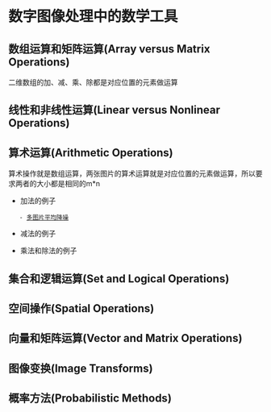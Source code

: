 
= 数字图像处理中的数学工具 =


== 数组运算和矩阵运算(Array versus Matrix Operations) ==
二维数组的加、减、乘、除都是对应位置的元素做运算
== 线性和非线性运算(Linear versus Nonlinear Operations) ==
== 算术运算(Arithmetic Operations) ==
算术操作就是数组运算，两张图片的算术运算就是对应位置的元素做运算，所以要求两者的大小都是相同的m*n

* 加法的例子
	- [[http://www.cnblogs.com/lianera/p/5032631.html|多图片平均降噪]]

* 减法的例子

* 乘法和除法的例子
== 集合和逻辑运算(Set and Logical Operations) ==
== 空间操作(Spatial Operations) ==
== 向量和矩阵运算(Vector and Matrix Operations) ==
== 图像变换(Image Transforms) ==
== 概率方法(Probabilistic Methods) ==

